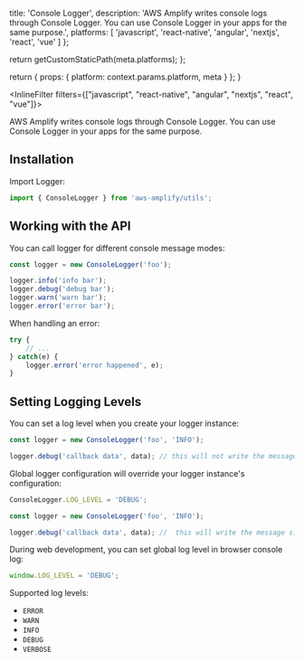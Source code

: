 
  title: 'Console Logger',
  description: 'AWS Amplify writes console logs through Console Logger. You can use Console Logger in your apps for the same purpose.',
  platforms: [
    'javascript',
    'react-native',
    'angular',
    'nextjs',
    'react',
    'vue'
  ]
};

  return getCustomStaticPath(meta.platforms);
};

  return {
    props: {
      platform: context.params.platform,
      meta
    }
  };
}

<InlineFilter filters={["javascript", "react-native", "angular", "nextjs", "react", "vue"]}>

AWS Amplify writes console logs through Console Logger. You can use Console Logger in your apps for the same purpose.

## Installation

Import Logger:

```javascript
import { ConsoleLogger } from 'aws-amplify/utils';
```

## Working with the API

You can call logger for different console message modes:

```javascript
const logger = new ConsoleLogger('foo');

logger.info('info bar');
logger.debug('debug bar');
logger.warn('warn bar');
logger.error('error bar');
```

When handling an error:

```javascript
try {
    // ...
} catch(e) {
    logger.error('error happened', e);
}
```

## Setting Logging Levels

You can set a log level when you create your logger instance:

```javascript
const logger = new ConsoleLogger('foo', 'INFO');

logger.debug('callback data', data); // this will not write the message
```

Global logger configuration will override your logger instance's configuration:

```javascript
ConsoleLogger.LOG_LEVEL = 'DEBUG';

const logger = new ConsoleLogger('foo', 'INFO');

logger.debug('callback data', data); //  this will write the message since the global log level is 'DEBUG'
```

During web development, you can set global log level in browser console log:
```javascript
window.LOG_LEVEL = 'DEBUG';
```

Supported log levels:

* `ERROR`
* `WARN`
* `INFO`
* `DEBUG`
* `VERBOSE`

</InlineFilter>

